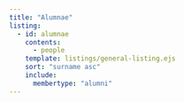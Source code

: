 ```yaml
---
title: "Alumnae"
listing:
  - id: alumnae
    contents: 
      - people
    template: listings/general-listing.ejs
    sort: "surname asc"
    include: 
      membertype: "alumni"
---
```


::: {#alumnae}
:::